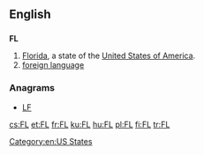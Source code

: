 ==English==

==={{abbreviation-old}}===
'''FL'''

# [[Florida]], a state of the [[United States of America]].
# [[foreign language]]

===Anagrams===
* [[LF#English|LF]]

[[Category:en:US States]]

[[cs:FL]]
[[et:FL]]
[[fr:FL]]
[[ku:FL]]
[[hu:FL]]
[[pl:FL]]
[[fi:FL]]
[[tr:FL]]
